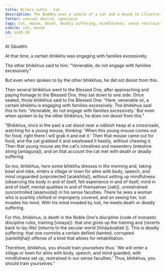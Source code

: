 ```yaml
---
title: Biḷāra sutta - Cat
description: The Buddha uses a simile of a cat and a mouse to illustrate how not setting up mindfulness and being unrestrained in the sense faculties can lead to death or deadly suffering.
fetter: sensual desire, ignorance
tags: cat, mouse, death, deadly suffering, mindfulness, sense restraint, vinaya, training, sn, sn12-21, sn20
simile: cat, mouse
id: sn20.10
---
```


At Sāvatthi.

At that time, a certain bhikkhu was engaging with families excessively.

The other bhikkhus said to him: "Venerable, do not engage with families excessively."

But even when spoken to by the other bhikkhus, he did not desist from this.

Then several bhikkhus went to the Blessed One, after approaching and paying homage to the Blessed One, they sat down to one side. Once seated, those bhikkhus said to the Blessed One: "Here, venerable sir, a certain bhikkhu is engaging with families excessively. The bhikkhus said this to him: 'Venerable, do not engage with families excessively.' But even when spoken to by the other bhikkhus, he does not desist from this."

"Bhikkhus, once in the past a cat stood near a rubbish heap at a crossroads, watching for a young mouse, thinking: 'When this young mouse comes out for food, right there I will grab it and eat it.' Then that mouse came out for food, and the cat grabbed it and swallowed it hastily, without chewing it. Then that young mouse ate the cat's intestines and mesentery (intestine string [antaguṇa]), and on that account the cat met with death or deadly suffering.

So too, bhikkhus, here some bhikkhu dresses in the morning and, taking bowl and robe, enters a village or town for alms with body, speech, and mind unguarded (unprotected [arakkhita]), without setting up mindfulness (observing the body in and of itself, felt experience in and of itself, mind in and of itself, mental qualities in and of themselves [sati]), unrestrained (uncontrolled [asaṃvuta]) in his sense faculties. There he sees a woman who is scantily clothed or improperly covered, and on seeing her, lust invades his mind. With his mind invaded by lust, he meets death or deadly suffering.

For this, bhikkhus, is death in the Noble One's discipline (code of monastic discipline rules, training [vinaya]): that one gives up the training and \{reverts back to lay-life} (returns to the secular world [hīnāyāvattati
]). This is deadly suffering: that one commits a certain defiled (tainted, corrupted [saṅkiliṭṭha]) offense of a kind that allows for rehabilitation.

Therefore, bhikkhus, you should train yourselves thus: 'We will enter a village or town for alms with body, speech, and mind guarded, with mindfulness set up, restrained in our sense faculties.' Thus, bhikkhus, you should train yourselves."